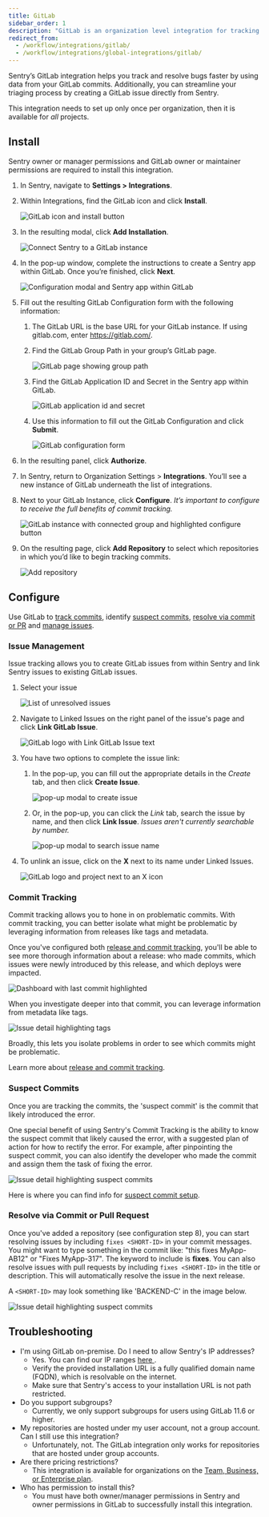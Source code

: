 ```yaml
---
title: GitLab
sidebar_order: 1
description: "GitLab is an organization level integration for tracking and resolving bugs faster using data from your GitLab commits. Additionally, you can streamline your triaging process by creating a GitLab issue directly from Sentry."
redirect_from:
  - /workflow/integrations/gitlab/
  - /workflow/integrations/global-integrations/gitlab/
---
```


Sentry’s GitLab integration helps you track and resolve bugs faster by using data from your GitLab commits. Additionally, you can streamline your triaging process by creating a GitLab issue directly from Sentry.

This integration needs to set up only once per organization, then it is available for _all_ projects.

## Install

<Note><markdown>

Sentry owner or manager permissions and GitLab owner or maintainer permissions are required to install this integration.

</markdown></Note>

1. In Sentry, navigate to **Settings > Integrations**.

1. Within Integrations, find the GitLab icon and click **Install**.

   ![GitLab icon and install button](integration-pg.png)

1. In the resulting modal, click **Add Installation**.

   ![Connect Sentry to a GitLab instance](add-installation.png)

1. In the pop-up window, complete the instructions to create a Sentry app within GitLab. Once you’re finished, click **Next**.

   ![Configuration modal and Sentry app within GitLab](configuration-modal.png)

1. Fill out the resulting GitLab Configuration form with the following information:

   1. The GitLab URL is the base URL for your GitLab instance. If using gitlab.com, enter https://gitlab.com/.

   2. Find the GitLab Group Path in your group’s GitLab page.

      ![GitLab page showing group path](gitlab-groups.png)

   3. Find the GitLab Application ID and Secret in the Sentry app within GitLab.

      ![GitLab application id and secret](gitlab-app-id.png)

   4. Use this information to fill out the GitLab Configuration and click **Submit**.

      ![GitLab configuration form](gitlab-configuration.png)

1. In the resulting panel, click **Authorize**.

1. In Sentry, return to Organization Settings > **Integrations**. You’ll see a new instance of GitLab underneath the list of integrations.

1. Next to your GitLab Instance, click **Configure**. _It’s important to configure to receive the full benefits of commit tracking._

   ![GitLab instance with connected group and highlighted configure button](configure-button.png)

1. On the resulting page, click **Add Repository** to select which repositories in which you’d like to begin tracking commits.

   ![Add repository](add-repo.png)

## Configure

Use GitLab to [track commits](#commit-tracking), identify [suspect commits](#suspect-commits), [resolve via commit or PR](#resolve-via-commit-or-pull-request) and [manage issues](#issue-management).

### Issue Management

Issue tracking allows you to create GitLab issues from within Sentry and link Sentry issues to existing GitLab issues.

1. Select your issue

   ![List of unresolved issues](sentry-unresolved-issues.png)

1. Navigate to Linked Issues on the right panel of the issue's page and click **Link GitLab Issue**.

   ![GitLab logo with Link GitLab Issue text](link-gitlab-issue.png)

1. You have two options to complete the issue link:

   1. In the pop-up, you can fill out the appropriate details in the _Create_ tab, and then click **Create Issue**.

      ![pop-up modal to create issue](gitlab-create-issue.png)

   1. Or, in the pop-up, you can click the _Link_ tab, search the issue by name, and then click **Link Issue**. _Issues aren't currently searchable by number._

      ![pop-up modal to search issue name](link-issue-by-name.png)

1. To unlink an issue, click on the **X** next to its name under Linked Issues.

   ![GitLab logo and project next to an X icon](unlink-issue.png)

### Commit Tracking

Commit tracking allows you to hone in on problematic commits. With commit tracking, you can better isolate what might be problematic by leveraging information from releases like tags and metadata.

Once you've configured both [release and commit tracking](/workflow/releases/), you'll be able to see more thorough information about a release: who made commits, which issues were newly introduced by this release, and which deploys were impacted.

![Dashboard with last commit highlighted](last-commit-in-releases.png)

When you investigate deeper into that commit, you can leverage information from metadata like tags.

![Issue detail highlighting tags](highlighting-tags.png)

Broadly, this lets you isolate problems in order to see which commits might be problematic.

Learn more about [release and commit tracking](/workflow/releases/).

### Suspect Commits

Once you are tracking the commits, the 'suspect commit' is the commit that likely introduced the error.

One special benefit of using Sentry's Commit Tracking is the ability to know the suspect commit that likely caused the error, with a suggested plan of action for how to rectify the error. For example, after pinpointing the suspect commit, you can also identify the developer who made the commit and assign them the task of fixing the error.

![Issue detail highlighting suspect commits](highlighting-suspect-commits.png)

Here is where you can find info for [suspect commit setup](/workflow/releases/#link-repository).

### Resolve via Commit or Pull Request

Once you've added a repository (see configuration step 8), you can start resolving issues by including `fixes <SHORT-ID>` in your commit messages. You might want to type something in the commit like: "this fixes MyApp-AB12" or "Fixes MyApp-317". The keyword to include is **fixes**. You can also resolve issues with pull requests by including `fixes <SHORT-ID>` in the title or description. This will automatically resolve the issue in the next release.

A `<SHORT-ID>` may look something like 'BACKEND-C' in the image below.

![Issue detail highlighting suspect commits](short-id.png)

## Troubleshooting

- I'm using GitLab on-premise. Do I need to allow Sentry's IP addresses?
  - Yes. You can find our IP ranges [ here ](/meta/ip-ranges/).
  - Verify the provided installation URL is a fully qualified domain name (FQDN), which is resolvable on the internet.
  - Make sure that Sentry's access to your installation URL is not path restricted.
- Do you support subgroups?
  - Currently, we only support subgroups for users using GitLab 11.6 or higher.
- My repositories are hosted under my user account, not a group account. Can I still use this integration?
  - Unfortunately, not. The GitLab integration only works for repositories that are hosted under group accounts.
- Are there pricing restrictions?
  - This integration is available for organizations on the [Team, Business, or Enterprise plan](https://sentry.io/pricing/).
- Who has permission to install this?
  - You must have both owner/manager permissions in Sentry and owner permissions in GitLab to successfully install this integration.
